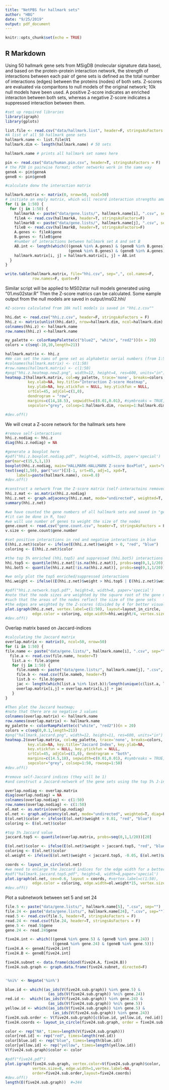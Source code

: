 ```yaml
---
title: "NetPBS for hallmark sets"
author: "HBG"
date: "9/25/2019"
output: pdf_document
---
```


```r
knitr::opts_chunk$set(echo = TRUE)
```

## R Markdown
Using 50 hallmark gene sets from MSigDB (molecular signature data base), and based on
the protein-protein interaction network, the strength of interactions between each pair
of gene sets is defined as the total number of interactions (edges) between the proteins
(nodes) of both sets. Z-scores are evaluated via comparitons to null models of the
original network; 10k null models have been used. A positive Z-score indicates an enriched
interacton between both sets, whereas a negative Z-score indicates a suppressed interaction
between them.

```r
#set up required libraries
library(igraph)
library(gplots)
```

```r
list.file <- read.csv("data/hallmark.list", header=F, stringsAsFactors = F)
#A list of all 50 hallmark gene sets
hallmark.name <- list.file$V1
hallmark.dim <- length(hallmark.name) # 50 sets

hallmark.name # prints all hallmark set names here

pin <- read.csv("data/human.pin.csv", header=T, stringsAsFactors = F)
# the PIN in pairwise format; other networks work in the same way
geneA <- pin$geneA
geneB <- pin$geneB

#calculate donw the interaction matrix

hallmark.matrix <- matrix(0, nrow=50, ncol=50)
# initiate an emply matrix, which will record interaction strengths among all 50 sets
for (i in 1:50) {
  for (j in 1:50) {
    hallmarkA <- paste("data/gene.lists/", hallmark.name[i], ".csv", sep="")
    fileA <- read.csv(hallmarkA, header=T, stringsAsFactors=F)
    hallmarkB <- paste("data/gene.lists/", hallmark.name[j], ".csv", sep="")
    fileB <- read.csv(hallmarkB, header=T, stringsAsFactors=F)
    A.genes <- fileA$gene
    B.genes <- fileB$gene
    #number of interactions between hallmark set A and set B
    AB.int <- length(which(((geneA %in% A.genes) & (geneB %in% B.genes)) |
                            (geneA %in% B.genes) & (geneB %in% A.genes)))
    hallmark.matrix[i, j] = hallmark.matrix[i, j] + AB.int
  }
}

write.table(hallmark.matrix, file="hhi.csv", sep=",", col.names=F,
            row.names=F, quote=F)

```
Similar script will be applied to MS02star null models generated using "01.ms02star.R"
Then the Z-score matrics can be calculated.
Some eample output from the null models are saved in output/ms02.hhi/

```r
#Z-scores calculated from 10k null models is saved in "hhi.z.csv""

hhi.dat <- read.csv("hhi.z.csv", header=F, stringsAsFactors = F)
hhi.z <- matrix(unlist(hhi.dat), nrow=hallmark.dim, ncol=hallmark.dim)
colnames(hhi.z) <- hallmark.name
row.names(hhi.z) <-hallmark.name

my_palette <- colorRampPalette(c("blue2", "white", "red2"))(n = 20)
colors = c(seq(-10,10,length=21))

hallmark.matrix <- hhi.z
#We can set the nams of gene set as alphabetic serial numbers (from 1:50)
#colnames(hallmark.matrix) <- c(1:50)
#row.names(hallmark.matrix) <- c(1:50)
#png("hhi.z.heatmap.new2.png", width=12, height=4, res=600, units="in")
heatmap.2(hallmark.matrix, col=my_palette, trace='none', breaks=colors, 
          key.xlab=NA, key.title="Interaction Z-score Heatmap", 
          key.ylab=NA, key.xtickfun = NULL, key.ytickfun = NULL,
          srtCol=45, adjCol=c(1,0), 
          dendrogram = "row",
          margins=c(14,18.5), sepwidth=c(0.01,0.01), #symbreaks = TRUE,
          sepcolor="grey", colsep=1:hallmark.dim, rowsep=1:hallmark.dim)

#dev.off()
```

We will creat a Z-score network for the hallmark sets here
```r

#remove self-interactions
hhi.z.nodiag <- hhi.z
diag(hhi.z.nodiag) = NA

#generate a boxplot here
#pdf("hhi.z.boxplot.nodiag.pdf", height=6, width=15, paper='special')
par(mar=c(15,5,1,1))
boxplot(hhi.z.nodiag, main="HALLMARK-HALLMARK Z-score BoxPlot", xaxt="n", col='brown')
text(seq(1,50), par("usr")[3]-1, srt=45, adj=1, xpd=T, 
     labels=paste(hallmark.name), cex=0.8)
#dev.off()

#construct a network from the Z-score matrix (self-interactoins removed)
hhi.z.mat <- as.matrix(hhi.z.nodiag)
hhi.z.net <- graph.adjacency(hhi.z.mat, mode="undirected", weighted=T, diag=F)
summary(hhi.z.net)

#we have counted the gene numbers of all hallmark sets and saved in "gene.count.csv"
#(it can be done in R, too)
#we will use number of genes to weight the size of the nodes
gene.count <- read.csv("gene.count.csv", header=T, stringsAsFactors = F)
v.size <- gene.count$gene.number

#set positive interactions in red and negative interactions in blue
E(hhi.z.net)$color <- ifelse(E(hhi.z.net)$weight > 0, "red", "blue")
coloring <- E(hhi.z.net)$color

#the top 5% enriched (hhi.top5) and suppressed (hhi.bot5) interactions
hhi.top5 <- quantile(hhi.z.mat[!is.na(hhi.z.mat)], probs=seq(0,1,1/20))[20]
hhi.bot5 <- quantile(hhi.z.mat[!is.na(hhi.z.mat)], probs=seq(0,1,1/20))[2]

#we only plot the top5 enriched/suppressed interactions
hhi.weight <- ifelse((E(hhi.z.net)$weight > hhi.top5 | E(hhi.z.net)$weight < hhi.bot5) , abs(E(hhi.z.net)$weight), -0.5)

#pdf("hhi.z.network.top5.pdf", height=8, width=8, paper='special')
#note that the node sizes are weighted by the square root of the gene numbers
#such that the areas of the nodes reflect the size of the gene sets
#the edges are weighted by the Z-scores (divided by 4 for better visualizations)
plot.igraph(hhi.z.net, vertex.label=c(1:50), layout=layout_in_circle,
            edge.color = coloring, edge.width=hhi.weight/4, vertex.size=sqrt(v.size)*1.2)
#dev.off()

```

Overlap matrix based on Jaccard-indices
```r
#calculating the Jaccard matrix
overlap.matrix <- matrix(0, ncol=50, nrow=50)
for (i in 1:50) {
file.name <- paste("data/gene.lists/", hallmark.name[i], ".csv", sep="")
  file.a <- read.csv(file.name, header=T)
   list.a <- file.a$gene
   for (j in 1:50) {
     file.nameb <- paste("data/gene.lists/", hallmark.name[j], ".csv", sep="")
     file.b <- read.csv(file.nameb, header=T)
     list.b <- file.b$gene
     jac <- length(which(list.a %in% list.b))/length(unique(c(list.a, list.b)))
     overlap.matrix[i,j] = overlap.matrix[i,j] + jac
   }
}

#Then plot the Jaccard heatmap; 
#note that there are no negative J values
colnames(overlap.matrix) <- hallmark.name
row.names(overlap.matrix) <- hallmark.name
my_palette <- colorRampPalette(c("white", "red2"))(n = 20)
colors = c(seq(0,0.1,length=21))
#png("hallmark.jaccard.png", width=12, height=11, res=600, units="in")
heatmap.2(overlap.matrix, col=my_palette, trace='none', breaks=colors, 
          key.xlab=NA, key.title="Jaccard Index", key.ylab=NA, 
          key.xtickfun = NULL, key.ytickfun = NULL,
          srtCol=45, adjCol=c(1,0), dendrogram = "both",
          margins=c(14.5,18), sepwidth=c(0.01,0.01), #symbreaks = TRUE,
          sepcolor="grey", colsep=1:50, rowsep=1:50)
#dev.off()

#remove self-Jaccard indices (they will be 1)
#and construct a Jaccard-network of the gene sets using the top 5% J-indices

overlap.nodiag <- overlap.matrix
diag(overlap.nodiag) = NA
colnames(overlap.nodiag) <- c(1:50)
row.names(overlap.nodiag) <- c(1:50)
ol.mat <- as.matrix(overlap.nodiag)
ol.net <- graph.adjacency(ol.mat, mode="undirected", weighted=T, diag=F)
E(ol.net)$color <- ifelse(E(ol.net)$weight > 0.01, "red", "blue")
coloring <- E(ol.net)$color

#top 5% Jaccard value
jaccard.top5 <- quantile(overlap.matrix, probs=seq(0,1,1/20))[20]

E(ol.net)$color <- ifelse(E(ol.net)$weight > jaccard.top5, "red", "blue")
coloring <- E(ol.net)$color
ol.weight <- ifelse(E(ol.net)$weight < jaccard.top5, -0.05, E(ol.net)$weight)

coords <- layout_in_circle(ol.net)
#we need to enlarge the Jaccard indices for the edge width for a better visualization
#pdf("hallmark.jaccard.top5.pdf", height=8, width=8,paper='special')
plot.igraph(ol.net, cex=0.6, layout = coords, #vertex.label=c(1:50),
            edge.color = coloring, edge.width=ol.weight*15, vertex.size=sqrt(v.size)*1.2)
#dev.off()

```

Plot a subnetwork between set 5 and set 24
```r
file.5 <- paste("data/gene.lists/", hallmark.name[5], ".csv", sep="")
file.24 <- paste("data/gene.lists/", hallmark.name[24], ".csv", sep="")
read.5 <- read.csv(file.5, header=T, stringsAsFactors = F)
read.24 <- read.csv(file.24, header=T, stringsAsFactors = F)
gene.5 <- read.5$gene
gene.24 <- read.24$gene

five24.int <- which(((geneA %in% gene.5) & (geneB %in% gene.24)) |
                     ((geneA %in% gene.24) & (geneB %in% gene.5)))
five24.A <- geneA[five24.int]
five24.B <- geneB[five24.int]

five24.subnet <- data.frame(cbind(five24.A, five24.B))
five24.sub.graph <- graph.data.frame(five24.subnet, directed=F)


'%ni%' <- Negate('%in%')

blue.id <- which((as_ids(V(five24.sub.graph)) %in% gene.5) &
                   (as_ids(V(five24.sub.graph)) %ni% gene.24))
red.id <-  which((as_ids(V(five24.sub.graph)) %in% gene.24) &
                   (as_ids(V(five24.sub.graph)) %ni% gene.5))
yellow.id <- which((as_ids(V(five24.sub.graph)) %in% gene.5) &
                     (as_ids(V(five24.sub.graph)) %in% gene.24))
five24.sub.order <- V(five24.sub.graph)[c(blue.id, yellow.id, red.id)]
five24.coords <- layout_in_circle(five24.sub.graph, order = five24.sub.order)

color <- rep("NA", times=length(V(five24.sub.graph)))
color[red.id] <- rep("red", times=length(red.id))
color[blue.id] <- rep("blue", times=length(blue.id))
color[yellow.id] <- rep("yellow", times=length(yellow.id))
V(five24.sub.graph)$color <- color

#pdf("five24.pdf")
plot.igraph(five24.sub.graph, vertex.color=V(five24.sub.graph)$color,
            vertex.size=8, edge.width=1,vertex.label=NA,
            order=five24.sub.order,layout=five24.coords)
#dev.off()
length(E(five24.sub.graph))  #=344


```